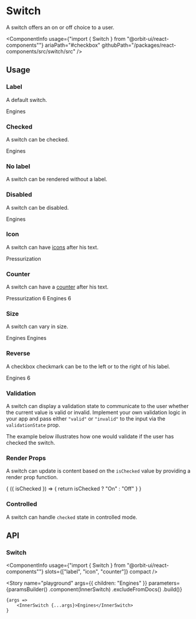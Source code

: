 
<Meta
    title="Components/Switch"
    id="switch"
/>

# Switch

<Tagline>A switch offers an on or off choice to a user.</Tagline>

<ComponentInfo
    usage={"import { Switch } from \"@orbit-ui/react-components\""}
    ariaPath="#checkbox"
    githubPath="/packages/react-components/src/switch/src"
/>

## Usage

### Label

A default switch.

<Canvas>
    <Story name="default">
        <Switch>Engines</Switch>
    </Story>
</Canvas>

### Checked

A switch can be checked.

<Canvas>
    <Story name="checked">
        <Switch defaultChecked>Engines</Switch>
    </Story>
</Canvas>


### No label

A switch can be rendered without a label.

<Canvas>
    <Story name="no label">
        <Switch />
    </Story>
</Canvas>

### Disabled

A switch can be disabled.

<Canvas>
    <Story name="disabled">
        <Switch disabled>Engines</Switch>
    </Story>
</Canvas>

### Icon

A switch can have [icons](?path=/docs/icon-gallery--page) after his text.

<Canvas>
    <Story name="icon">
        <Switch>
            <Text>Pressurization</Text>
            <LightbulbIcon />
        </Switch>
    </Story>
</Canvas>

### Counter

A switch can have a [counter](?path=/docs/counter--default-story) after his text.

<Canvas>
    <Story name="counter">
        <Inline>
            <Switch>
                <Text>Pressurization</Text>
                <Counter>6</Counter>
            </Switch>
            <Switch>
                <Text>Engines</Text>
                <Counter variant="divider">6</Counter>
            </Switch>
        </Inline>
    </Story>
</Canvas>

### Size

A switch can vary in size.

<Canvas>
    <Story name="size">
        <Inline verticalAlign="center">
            <Switch size="sm">Engines</Switch>
            <Switch>Engines</Switch>
        </Inline>
    </Story>
</Canvas>

### Reverse

A checkbox checkmark can be to the left or to the right of his label.

<Canvas>
    <Story name="reverse">
        <Switch reverse>
            <InfoIcon />
            <Text>Engines</Text>
            <Counter variant="divider">6</Counter>
        </Switch>
    </Story>
</Canvas>

### Validation

A switch can display a validation state to communicate to the user whether the current value is valid or invalid. Implement your own validation logic in your app and pass either `"valid"` or `"invalid"` to the input via the `validationState` prop.

The example below illustrates how one would validate if the user has checked the switch.

<FileCanvas filePath="/switch/docs/CheckedValidation">
    <CheckedValidation />
</FileCanvas>

### Render Props

A switch can update is content based on the `isChecked` value by providing a render prop function.

<Canvas>
    <Story name="render props">
        <Switch>
            {
                ({ isChecked }) => {
                    return isChecked ? "On" : "Off"
                }
            }
        </Switch>
    </Story>
</Canvas>

### Controlled

A switch can handle `checked` state in controlled mode.

<FileCanvas filePath="/switch/docs/ControlledSwitch">
    <ControlledSwitch />
</FileCanvas>

## API

### Switch

<ComponentInfo
    usage={"import { Switch } from \"@orbit-ui/react-components\""}
    slots={["label", "icon", "counter"]}
    compact
/>

<ArgsTable of={InnerSwitch} />

<Story
    name="playground"
    args={{
        children: "Engines"
    }}
    parameters={paramsBuilder()
        .component(InnerSwitch)
        .excludeFromDocs()
        .build()}
>
    {args =>
        <InnerSwitch {...args}>Engines</InnerSwitch>
    }
</Story>

